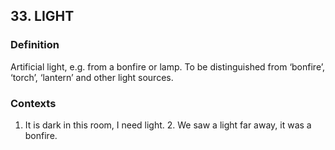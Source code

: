 ## 33. LIGHT
### Definition
Artificial light, e.g. from a bonfire or lamp. To be distinguished from ‘bonfire’, ‘torch’, ‘lantern’ and other light sources.

### Contexts
1. It is dark in this room, I need light. 2. We saw a light far away, it was a bonfire.

